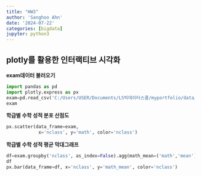 ```yaml
---
title: "HW3"
author: 'Sanghoo Ahn'
date: '2024-07-22'
categories: [bigdata]
jupyter: python3
---
```

## plotly를 활용한 인터랙티브 시각화

**exam데이터 불러오기**

```python
import pandas as pd
import plotly.express as px
exam=pd.read_csv('C:/Users/USER/Documents/LS빅데이터스쿨/myportfolio/data/exam.csv')
exam
```


**학급별 수학 성적 분포 산점도**

```python
px.scatter(data_frame=exam,
            x='nclass', y='math', color='nclass')
```


**학급별 수학 성적 평균 막대그래프**

```python
df=exam.groupby('nclass', as_index=False).agg(math_mean=('math','mean'))
df
px.bar(data_frame=df, x='nclass', y='math_mean', color='nclass')
```

